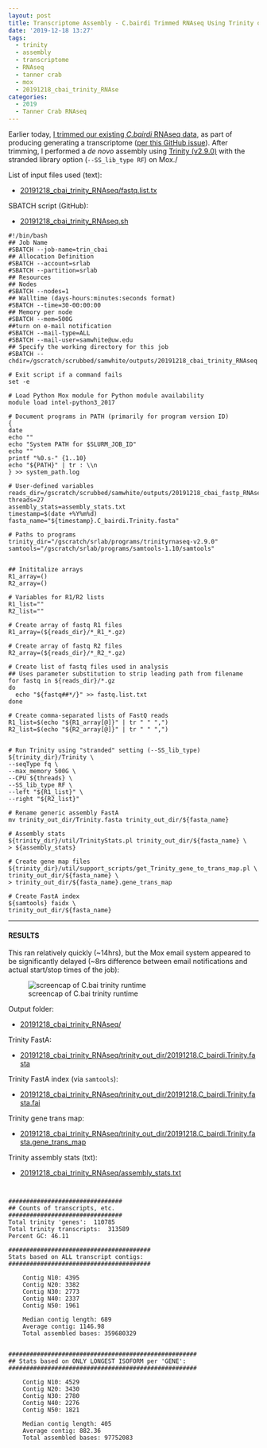 ```yaml
---
layout: post
title: Transcriptome Assembly - C.bairdi Trimmed RNAseq Using Trinity on Mox
date: '2019-12-18 13:27'
tags:
  - trinity
  - assembly
  - transcriptome
  - RNAseq
  - tanner crab
  - mox
  - 20191218_cbai_trinity_RNAse
categories:
  - 2019
  - Tanner Crab RNAseq
---
```

Earlier today, [I trimmed our existing _C.bairdi_ RNAseq data](https://robertslab.github.io/sams-notebook/posts/2019-12-18-TrimmingFastQCMultiQC---C.bairdi-RNAseq-FastQ-with-fastp-on-Mox/), as part of producing generating a transcriptome ([per this GitHub issue](https://github.com/RobertsLab/resources/issues/808)). After trimming, I performed a _de novo_ assembly using [Trinity (v2.9.0)](https://github.com/trinityrnaseq/trinityrnaseq) with the stranded library option (`--SS_lib_type RF`) on Mox./

List of input files used (text):

- [20191218_cbai_trinity_RNAseq/fastq.list.tx](https://gannet.fish.washington.edu/Atumefaciens/20191218_cbai_trinity_RNAseq/fastq.list.txt)


SBATCH script (GitHub):

- [20191218_cbai_trinity_RNAseq.sh](https://github.com/RobertsLab/sams-notebook/blob/master/sbatch_scripts/20191218_cbai_trinity_RNAseq.sh)

```shell
#!/bin/bash
## Job Name
#SBATCH --job-name=trin_cbai
## Allocation Definition
#SBATCH --account=srlab
#SBATCH --partition=srlab
## Resources
## Nodes
#SBATCH --nodes=1
## Walltime (days-hours:minutes:seconds format)
#SBATCH --time=30-00:00:00
## Memory per node
#SBATCH --mem=500G
##turn on e-mail notification
#SBATCH --mail-type=ALL
#SBATCH --mail-user=samwhite@uw.edu
## Specify the working directory for this job
#SBATCH --chdir=/gscratch/scrubbed/samwhite/outputs/20191218_cbai_trinity_RNAseq

# Exit script if a command fails
set -e

# Load Python Mox module for Python module availability
module load intel-python3_2017

# Document programs in PATH (primarily for program version ID)
{
date
echo ""
echo "System PATH for $SLURM_JOB_ID"
echo ""
printf "%0.s-" {1..10}
echo "${PATH}" | tr : \\n
} >> system_path.log

# User-defined variables
reads_dir=/gscratch/scrubbed/samwhite/outputs/20191218_cbai_fastp_RNAseq_trimming
threads=27
assembly_stats=assembly_stats.txt
timestamp=$(date +%Y%m%d)
fasta_name="${timestamp}.C_bairdi.Trinity.fasta"

# Paths to programs
trinity_dir="/gscratch/srlab/programs/trinityrnaseq-v2.9.0"
samtools="/gscratch/srlab/programs/samtools-1.10/samtools"


## Inititalize arrays
R1_array=()
R2_array=()

# Variables for R1/R2 lists
R1_list=""
R2_list=""

# Create array of fastq R1 files
R1_array=(${reads_dir}/*_R1_*.gz)

# Create array of fastq R2 files
R2_array=(${reads_dir}/*_R2_*.gz)

# Create list of fastq files used in analysis
## Uses parameter substitution to strip leading path from filename
for fastq in ${reads_dir}/*.gz
do
  echo "${fastq##*/}" >> fastq.list.txt
done

# Create comma-separated lists of FastQ reads
R1_list=$(echo "${R1_array[@]}" | tr " " ",")
R2_list=$(echo "${R2_array[@]}" | tr " " ",")


# Run Trinity using "stranded" setting (--SS_lib_type)
${trinity_dir}/Trinity \
--seqType fq \
--max_memory 500G \
--CPU ${threads} \
--SS_lib_type RF \
--left "${R1_list}" \
--right "${R2_list}"

# Rename generic assembly FastA
mv trinity_out_dir/Trinity.fasta trinity_out_dir/${fasta_name}

# Assembly stats
${trinity_dir}/util/TrinityStats.pl trinity_out_dir/${fasta_name} \
> ${assembly_stats}

# Create gene map files
${trinity_dir}/util/support_scripts/get_Trinity_gene_to_trans_map.pl \
trinity_out_dir/${fasta_name} \
> trinity_out_dir/${fasta_name}.gene_trans_map

# Create FastA index
${samtools} faidx \
trinity_out_dir/${fasta_name}
```


---

#### RESULTS

This ran relatively quickly (~14hrs), but the Mox email system appeared to be significantly delayed (~8rs difference between email notifications and actual start/stop times of the job):

![screencap of C.bai trinity runtime](https://github.com/RobertsLab/sams-notebook/blob/master/images/screencaps/20191218_cbai_trinity_RNAseq_runtime.png?raw=true)

Output folder:

- [20191218_cbai_trinity_RNAseq/](https://gannet.fish.washington.edu/Atumefaciens/20191218_cbai_trinity_RNAseq/)

Trinity FastA:

- [20191218_cbai_trinity_RNAseq/trinity_out_dir/20191218.C_bairdi.Trinity.fasta](https://gannet.fish.washington.edu/Atumefaciens/20191218_cbai_trinity_RNAseq/trinity_out_dir/20191218.C_bairdi.Trinity.fasta)

Trinity FastA index (via `samtools`):

- [20191218_cbai_trinity_RNAseq/trinity_out_dir/20191218.C_bairdi.Trinity.fasta.fai](https://gannet.fish.washington.edu/Atumefaciens/20191218_cbai_trinity_RNAseq/trinity_out_dir/20191218.C_bairdi.Trinity.fasta.fai)

Trinity gene trans map:

- [20191218_cbai_trinity_RNAseq/trinity_out_dir/20191218.C_bairdi.Trinity.fasta.gene_trans_map](https://gannet.fish.washington.edu/Atumefaciens/20191218_cbai_trinity_RNAseq/trinity_out_dir/20191218.C_bairdi.Trinity.fasta.gene_trans_map)

Trinity assembly stats (txt):

- [20191218_cbai_trinity_RNAseq/assembly_stats.txt](https://gannet.fish.washington.edu/Atumefaciens/20191218_cbai_trinity_RNAseq/assembly_stats.txt)

```


################################
## Counts of transcripts, etc.
################################
Total trinity 'genes':	110785
Total trinity transcripts:	313589
Percent GC: 46.11

########################################
Stats based on ALL transcript contigs:
########################################

	Contig N10: 4395
	Contig N20: 3382
	Contig N30: 2773
	Contig N40: 2337
	Contig N50: 1961

	Median contig length: 689
	Average contig: 1146.98
	Total assembled bases: 359680329


#####################################################
## Stats based on ONLY LONGEST ISOFORM per 'GENE':
#####################################################

	Contig N10: 4529
	Contig N20: 3430
	Contig N30: 2780
	Contig N40: 2276
	Contig N50: 1821

	Median contig length: 405
	Average contig: 882.36
	Total assembled bases: 97752083
```
